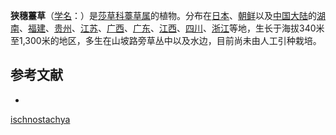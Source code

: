 {{Speciesbox
| name = 狭穗薹草
| status = 
| status_system = 
| image =
| genus = Carex
| species = ischnostachya
| authority = Steud.
}}

'''狭穗薹草'''（[[学名|学名]]：{{lang|la|''Carex ischnostachya''}}）是[[莎草科|莎草科]][[薹草属|薹草属]]的植物。分布在[[日本|日本]]、[[朝鲜|朝鲜]]以及[[中国大陆|中国大陆]]的[[湖南|湖南]]、[[福建|福建]]、[[贵州|贵州]]、[[江苏|江苏]]、[[广西|广西]]、[[广东|广东]]、[[江西|江西]]、[[四川|四川]]、[[浙江|浙江]]等地，生长于海拔340米至1,300米的地区，多生在山坡路旁草丛中以及水边，目前尚未由人工引种栽培。

== 参考文献 ==
<div class="references-small">
* {{cite web| url =http://www.bioinfo.cn/db05/KmzwSpecies.php?action=view&id=6504| title =狭穗薹草| work =《中国高等植物数据库全库》| publisher =中国科学院微生物研究所| author =昆明植物研究所| accessdate =2009-02-24| deadurl =yes| archiveurl =https://web.archive.org/web/20160305065522/http://www.bioinfo.cn/db05/KmzwSpecies.php?action=view&id=6504| archivedate =2016-03-05}}
</div>
{{Taxonbar|from=Q2938537}}

{{DEFAULTSORT:Carex ischnostachya}}
[[Category:薹草属|ischnostachya]]


{{Carex-stub}}